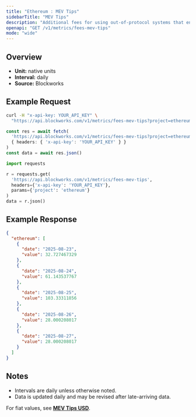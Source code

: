 ```yaml
---
title: "Ethereum : MEV Tips"
sidebarTitle: "MEV Tips"
description: "Additional fees for using out-of-protocol systems that enables users to send transactions, or a bundle of transactions, to block builders for faster transaction execution, MEV capture, or MEV protection."
openapi: "GET /v1/metrics/fees-mev-tips"
mode: "wide"
---
```


## Overview

- **Unit:** native units
- **Interval:** daily
- **Source:** Blockworks

## Example Request

<CodeGroup>

```bash cURL
curl -H "x-api-key: YOUR_API_KEY" \
  "https://api.blockworks.com/v1/metrics/fees-mev-tips?project=ethereum"
```

```typescript TypeScript
const res = await fetch(
  'https://api.blockworks.com/v1/metrics/fees-mev-tips?project=ethereum',
  { headers: { 'x-api-key': 'YOUR_API_KEY' } }
)
const data = await res.json()
```

```python Python
import requests

r = requests.get(
  'https://api.blockworks.com/v1/metrics/fees-mev-tips',
  headers={'x-api-key': 'YOUR_API_KEY'},
  params={'project': 'ethereum'}
)
data = r.json()
```

</CodeGroup>

## Example Response

```json
{
  "ethereum": [
    {
      "date": "2025-08-23",
      "value": 32.727467329
    },
    {
      "date": "2025-08-24",
      "value": 61.143537767
    },
    {
      "date": "2025-08-25",
      "value": 103.33311856
    },
    {
      "date": "2025-08-26",
      "value": 28.000208017
    },
    {
      "date": "2025-08-27",
      "value": 28.000208017
    }
  ]
}
```

## Notes
- Intervals are daily unless otherwise noted.
- Data is updated daily and may be revised after late-arriving data.


<Note>For fiat values, see **[MEV Tips USD](./fees-mev-tips-usd)**.</Note>